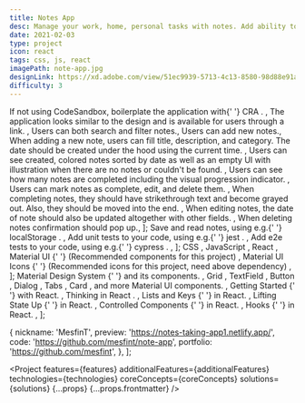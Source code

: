 ```yaml
---
title: Notes App
desc: Manage your work, home, personal tasks with notes. Add ability to add, edit, delete, and mark them as completed. Additional features include searching, filtering and visualizing completion progress. Perfect project for Aspiring React Developers.
date: 2021-02-03
type: project
icon: react
tags: css, js, react
imagePath: note-app.jpg
designLink: https://xd.adobe.com/view/51ec9939-5713-4c13-8580-98d88e91a014-04bf/
difficulty: 3
---
```




  <Text size="small">
    If not using CodeSandbox, boilerplate the application with{' '}
    <Link
      size="small"
      href="https://reactjs.org/docs/create-a-new-react-app.html"
    >
      CRA
    </Link>
    .
  </Text>,
  <Text size="small">
    The application looks similar to the design and is available for users
    through a link.
  </Text>,
  <Text size="small">Users can both search and filter notes.</Text>,
  <Text size="small">Users can add new notes.</Text>,
  <Text size="small">
    When adding a new note, users can fill title, description, and category. The
    date should be created under the hood using the current time.
  </Text>,
  <Text size="small">
    Users can see created, colored notes sorted by date as well as an empty UI
    with illustration when there are no notes or couldn't be found.
  </Text>,
  <Text size="small">
    Users can see how many notes are completed including the visual progression
    indicator.
  </Text>,
  <Text size="small">
    Users can mark notes as complete, edit, and delete them.
  </Text>,
  <Text size="small">
    When completing notes, they should have strikethrough text and become grayed
    out. Also, they should be moved into the end.
  </Text>,
  <Text size="small">
    When editing notes, the date of note should also be updated altogether with
    other fields.
  </Text>,
  <Text size="small">When deleting notes confirmation should pop up.</Text>,
];

  <Text size="small">
    Save and read notes, using e.g.{' '}
    <Link
      size="small"
      href="https://www.w3schools.com/jsref/prop_win_localstorage.asp"
    >
      localStorage
    </Link>
    .
  </Text>,
  <Text size="small">
    Add unit tests to your code, using e.g.{' '}
    <Link size="small" href="https://jestjs.io/">
      jest
    </Link>
    .
  </Text>,
  <Text size="small">
    Add e2e tests to your code, using e.g.{' '}
    <Link size="small" href="https://www.cypress.io/">
      cypress
    </Link>
    .
  </Text>,
];

  <Text size="small">
    <Link size="small" href="https://www.w3schools.com/css/">
      CSS
    </Link>
  </Text>,
  <Text size="small">
    <Link size="small" href="https://javascript.info/">
      JavaScript
    </Link>
  </Text>,
  <Text size="small">
    <Link size="small" href="https://reactjs.org/">
      React
    </Link>
  </Text>,
  <Text size="small">
    <Link size="small" href="https://material-ui.com/">
      Material UI
    </Link>{' '}
    (Recommended components for this project)
  </Text>,
  <Text size="small">
    <Link size="small" href="https://material-ui.com/components/icons/#icons">
      Material UI Icons
    </Link>{' '}
    (Recommended icons for this project, need above dependency)
  </Text>,
];

  <Text size="small">
    <Link size="small" href="https://material.io/design">
      Material Design System
    </Link>{' '}
    and its components.
  </Text>,
  <Text size="small">
    <Link size="small" href="https://material-ui.com/components/grid/">
      Grid
    </Link>
    , <Link
      size="small"
      href="https://material-ui.com/components/text-fields/#text-field"
    >
      TextField
    </Link>, <Link
      size="small"
      href="https://material-ui.com/components/buttons/#button"
    >
      Button
    </Link>, <Link
      size="small"
      href="https://material-ui.com/components/dialogs/#dialog"
    >
      Dialog
    </Link>, <Link
      size="small"
      href="https://material-ui.com/components/tabs/#tabs"
    >
      Tabs
    </Link>, <Link
      size="small"
      href="https://material-ui.com/components/cards/#card"
    >
      Card
    </Link>, and more Material UI components.
  </Text>,
  <Text size="small">
    <Link size="small" href="https://reactjs.org/docs/getting-started.html">
      Getting Started
    </Link>{' '}
    with React.
  </Text>,
  <Text size="small">
    <Link size="small" href="https://reactjs.org/docs/thinking-in-react.html">
      Thinking in React
    </Link>
    .
  </Text>,
  <Text size="small">
    <Link size="small" href="https://reactjs.org/docs/lists-and-keys.html">
      Lists and Keys
    </Link>{' '}
    in React.
  </Text>,
  <Text size="small">
    <Link size="small" href="https://reactjs.org/docs/lifting-state-up.html">
      Lifting State Up
    </Link>{' '}
    in React.
  </Text>,
  <Text size="small">
    <Link
      size="small"
      href="https://reactjs.org/docs/forms.html#controlled-components"
    >
      Controlled Components
    </Link>{' '}
    in React.
  </Text>,
  <Text size="small">
    <Link size="small" href="https://reactjs.org/docs/hooks-intro.html">
      Hooks
    </Link>{' '}
    in React.
  </Text>,
];

  {
    nickname: 'MesfinT',
    preview: 'https://notes-taking-app1.netlify.app/',
    code: 'https://github.com/mesfint/note-app',
    portfolio: 'https://github.com/mesfint',
  },
];

<Project
  features={features}
  additionalFeatures={additionalFeatures}
  technologies={technologies}
  coreConcepts={coreConcepts}
  solutions={solutions}
  {...props}
  {...props.frontmatter}
/>

